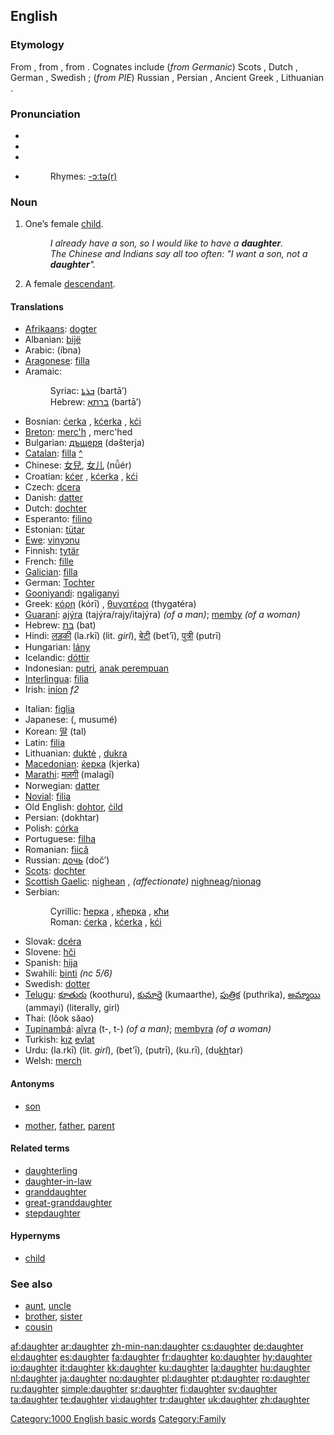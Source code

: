 {{wikipedia|dab=daughter (disambiguation)|daughter}}
==English==

{{rank|knowledge|hath|table|536|daughter|makes|laws|run}}

===Etymology===
From {{etyl|ang}} {{term|dohtor|lang=ang}}, from {{proto|Germanic|duhtēr}}, from {{proto|Indo-European|dʰugh₂tḗr}}. Cognates include (''from Germanic'') Scots {{term|dochter|lang=sco}}, Dutch {{term|dochter|lang=nl}}, German {{term|Tochter|lang=de}}, Swedish {{term|dotter|lang=sv}}; (''from PIE'') Russian {{term|дочь|tr=doč|sc=Cyrl|lang=ru}}, Persian {{term|دختر|sc=fa-Arab|tr=doχtar|lang=fa}}, Ancient Greek {{term|θυγάτηρ|sc=polytonic}}, Lithuanian {{term|duktė|lang=lt}}.

===Pronunciation===
* {{enPR|dô'tər}}
* {{IPA|/ˈdɔːtə(r)/}}
* {{SAMPA|/"dO:t@(r)/}}
* {{audio|en-us-daughter.ogg|Audio (US)}}
*: Rhymes: [[Rhymes:English:-ɔːtə(r)|-ɔːtə(r)]]

===Noun===
{{wikipedia}}
{{en-noun}}

# One’s female [[child]].
#: ''I already have a son, so I would like to have a '''daughter'''.''
#: ''The Chinese and Indians say all too often: "I want a son, not a '''daughter'''".''
# A female [[descendant]].

====Translations====
{{trans-top|female child}}
* [[Afrikaans]]: [[dogter]]
* Albanian: [[bijë]] {{f}}
* Arabic: {{fa-Arab|[[ابنة]]}} (íbna) {{f}}
* [[Aragonese]]: [[filla]] {{f}}
* Aramaic:
*: Syriac: [[ܒܪܬܐ]] (bartā’) {{f}}
*: Hebrew: [[ברתא]] (bartā’) {{f}}
* Bosnian: [[ćerka]] {{f}}, [[kćerka]] {{f}}, [[kći]] {{f}}
* [[Breton]]: [[merc'h]] {{f}}, merc'hed {{p}}
* Bulgarian: [[дъщеря]] (dəšterja) {{f}}
* [[Catalan]]: [[filla]] {{f}} [[:ca:filla|^]]
* Chinese: [[女兒]], [[女儿]] (nǚér)
* Croatian: [[kćer]] {{f}}, [[kćerka]] {{f}}, [[kći]] {{f}}
* Czech: [[dcera]]
* Danish: [[datter]]
* Dutch: [[dochter]] {{f}}
* Esperanto: [[filino]]
* Estonian: [[tütar]]
* [[Ewe]]: [[vinyɔnu]]
* Finnish: [[tytär]]
* French: [[fille]] {{f}}
* [[Galician]]: [[filla]]
* German: [[Tochter]] {{f}}
* [[Gooniyandi]]: [[ngaliganyi]]
* Greek: [[κόρη]] (kórī) {{f}}, [[θυγατέρα]] (thygatéra) {{f}}
* [[Guaraní]]: [[ajýra]] (tajýra/rajy/itajýra) ''(of a man)''; [[memby]] ''(of a woman)''
* Hebrew: [[בת|בַּת]] (bat) {{f}}
* Hindi: [[लड़की]] (la.rkī) (lit. ''girl''), [[बेटी]] (bet’ī), [[पुत्री]] (putrī)
* Hungarian: [[lány]]
* Icelandic: [[dóttir]]
* Indonesian: [[putri]], [[anak perempuan]]
* [[Interlingua]]: [[filia]]
* Irish: [[iníon]] ''f2''
{{trans-mid}}
* Italian: [[figlia]] {{f}}
* Japanese: {{Jpan|[[娘]]}} ({{Jpan|[[むすめ]]}}, musumé)
* Korean: [[딸]] (tal)
* Latin: [[filia]] {{f}}
* Lithuanian: [[duktė]] {{m}}, [[dukra]] {{f}}
* [[Macedonian]]: [[ќерка]] (kjerka)
* [[Marathi]]: [[मलगी]] (malagī)
* Norwegian: [[datter]]
* [[Novial]]: [[filia]]
* Old English: [[dohtor]], [[cild|ċild]]
* Persian: {{fa-Arab|[[دختر]]}} (dokhtar)
* Polish: [[córka]] {{f}}
* Portuguese: [[filha]] {{f}}
* Romanian: [[fiică]] {{f}}
* Russian: [[дочь]] (doč’) {{f}}
* [[Scots]]: [[dochter]]
* [[Scottish Gaelic]]: [[nighean]] {{f}}, ''(affectionate)'' [[nighneag]]/[[nìonag]] {{f}}
* Serbian:
*: Cyrillic: [[ћерка]] {{f}}, [[кћерка]] {{f}}, [[кћи]] {{f}}
*: Roman: [[ćerka]] {{f}}, [[kćerka]] {{f}}, [[kći]] {{f}}
* Slovak: [[dcéra]]
* Slovene: [[hči]] {{f}}
* Spanish: [[hija]] {{f}}
* Swahili: [[binti]] ''(nc 5/6)''
* Swedish: [[dotter]] {{c}}
* [[Telugu]]: [[కూతురు]] (koothuru), [[కుమార్తె]] (kumaarthe), [[పుత్రిక]] (puthrika), [[అమ్మాయి]] (ammayi) (literally, girl)
* Thai: {{Thai|[[ลูกสาว]]}} (lôok săao)
* [[Tupinambá]]: [[aîyra]] (t-, t-) ''(of a man)''; [[membyra]] ''(of a woman)''
* Turkish: [[kız]] [[evlat]]
* Urdu: {{ur-Arab|[[لڑکی]]}} (la.rkī) (lit. ''girl''), {{ur-Arab|[[بیٹی]]}} (bet'ī), {{ur-Arab|[[پتری]]}} (putrī), {{ur-Arab|[[کڑی]]}} (ku.rī), {{ur-Arab|[[دختر]]}} (du<u>kh</u>tar)
* Welsh: [[merch]] {{f}}
{{trans-bottom}}

====Antonyms====
* {{italbrac|with regards to gender}} [[son]]
* {{italbrac|with regards to ancestry}} [[mother]], [[father]], [[parent]]

====Related terms====
* [[daughterling]]
* [[daughter-in-law]]
* [[granddaughter]]
* [[great-granddaughter]]
* [[stepdaughter]]

====Hypernyms====
* [[child]]

===See also===
* [[aunt]], [[uncle]]
* [[brother]], [[sister]]
* [[cousin]]

[[Category:1000 English basic words]]
[[Category:Family]]

[[af:daughter]]
[[ar:daughter]]
[[zh-min-nan:daughter]]
[[cs:daughter]]
[[de:daughter]]
[[el:daughter]]
[[es:daughter]]
[[fa:daughter]]
[[fr:daughter]]
[[ko:daughter]]
[[hy:daughter]]
[[io:daughter]]
[[it:daughter]]
[[kk:daughter]]
[[ku:daughter]]
[[la:daughter]]
[[hu:daughter]]
[[nl:daughter]]
[[ja:daughter]]
[[no:daughter]]
[[pl:daughter]]
[[pt:daughter]]
[[ro:daughter]]
[[ru:daughter]]
[[simple:daughter]]
[[sr:daughter]]
[[fi:daughter]]
[[sv:daughter]]
[[ta:daughter]]
[[te:daughter]]
[[vi:daughter]]
[[tr:daughter]]
[[uk:daughter]]
[[zh:daughter]]